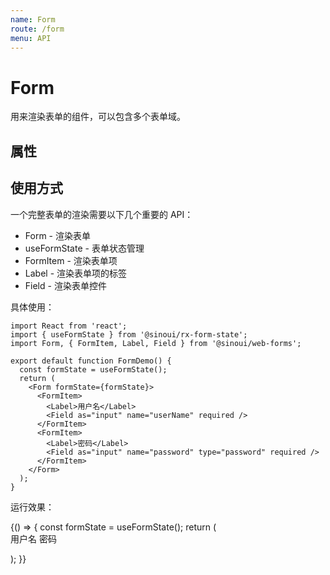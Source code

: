 ```yaml
---
name: Form
route: /form
menu: API
---
```



# Form

用来渲染表单的组件，可以包含多个表单域。

## 属性

<Props of={Form} />

## 使用方式

一个完整表单的渲染需要以下几个重要的 API：

- Form - 渲染表单
- useFormState - 表单状态管理
- FormItem - 渲染表单项
- Label - 渲染表单项的标签
- Field - 渲染表单控件

具体使用：

```tsx
import React from 'react';
import { useFormState } from '@sinoui/rx-form-state';
import Form, { FormItem, Label, Field } from '@sinoui/web-forms';

export default function FormDemo() {
  const formState = useFormState();
  return (
    <Form formState={formState}>
      <FormItem>
        <Label>用户名</Label>
        <Field as="input" name="userName" required />
      </FormItem>
      <FormItem>
        <Label>密码</Label>
        <Field as="input" name="password" type="password" required />
      </FormItem>
    </Form>
  );
}
```

运行效果：

<Playground>
  {() => {
    const formState = useFormState();
    return (
      <Form formState={formState}>
        <FormItem>
          <Label>用户名</Label>
          <Field as="input" name="userName" required />
        </FormItem>
        <FormItem>
          <Label>密码</Label>
          <Field as="input" name="password" type="password" required />
        </FormItem>
      </Form>
    );
  }}
</Playground>
